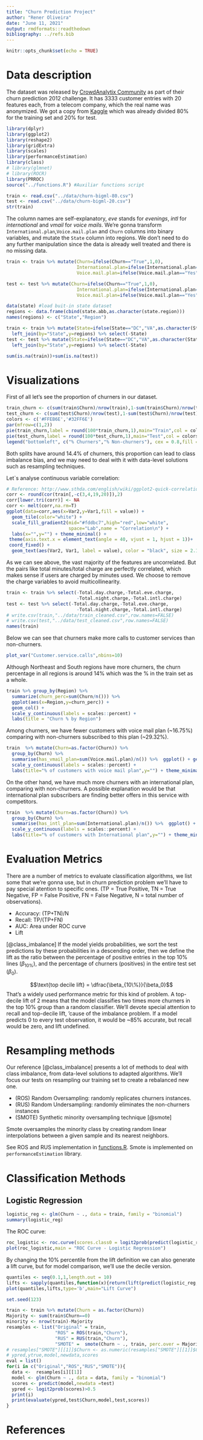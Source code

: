 ```yaml
---
title: "Churn Prediction Project"
author: "Rener Oliveira"
date: "June 11, 2021"
output: rmdformats::readthedown
bibliography: ../refs.bib
---
```


```r
knitr::opts_chunk$set(echo = TRUE)
```

# Data description

The dataset was released by [CrowdAnalytix Community](https://www.crowdanalytix.com/contests/why-customer-churn/) as part of their churn prediction 2012 challenge. It has 3333 customer entries with 20 features each, from a telecom company, which the real name was anonymized. We got a copy from [Kaggle](https://www.kaggle.com/mnassrib/telecom-churn-datasets) which was already divided  80% for the training set and 20% for test.

```r
library(dplyr)
library(ggplot2)
library(reshape2)
library(gridExtra)
library(scales)
library(performanceEstimation)
library(class)
# library(glmnet)
# library(ROCR)
library(PRROC)
source("../functions.R") #Auxiliar functions script
```


```r
train <- read.csv("../data/churn-bigml-80.csv")
test <- read.csv("../data/churn-bigml-20.csv")
str(train)
```

The column names are self-explanatory, *eve* stands for *evenings*, *intl* for *international* and *vmail* for *voice mails*. We're gonna transform `International.plan`,`Voice.mail.plan` and `Churn` columns into binary variables, and mutate the `State` column into regions. We don't need to do any further manipulation since the data is already well treated and there is no missing data.


```r
train <- train %>% mutate(Churn=ifelse(Churn=="True",1,0),
                          International.plan=ifelse(International.plan=="Yes",1,0),
                          Voice.mail.plan=ifelse(Voice.mail.plan=="Yes",1,0))

test <- test %>% mutate(Churn=ifelse(Churn=="True",1,0),
                          International.plan=ifelse(International.plan=="Yes",1,0),
                          Voice.mail.plan=ifelse(Voice.mail.plan=="Yes",1,0))

data(state) #load buit-in state dataset
regions <- data.frame(cbind(state.abb,as.character(state.region)))
names(regions) <- c("State","Region")

train <- train %>% mutate(State=ifelse(State=="DC","VA",as.character(State))) %>%
  left_join(by="State",y=regions) %>% select(-State)
test <- test %>% mutate(State=ifelse(State=="DC","VA",as.character(State))) %>%
  left_join(by="State",y=regions) %>% select(-State)

sum(is.na(train))+sum(is.na(test))
```

# Visualizations

First of all let's see the proportion of churners in our dataset.

```r
train_churn <- c(sum(train$Churn)/nrow(train),1-sum(train$Churn)/nrow(train))
test_churn <- c(sum(test$Churn)/nrow(test),1-sum(test$Churn)/nrow(test))
colors <- c('#FFEB6E','#32FF6E')
par(mfrow=c(1,2))
pie(train_churn,label = round(100*train_churn,1),main="Train",col = colors)
pie(test_churn,label = round(100*test_churn,1),main="Test",col = colors)
legend("bottomleft", c("% Churners","% Non-churners"), cex = 0.8,fill = colors)
```


Both splits have around 14.4% of churners, this proportion can lead to class imbalance bias, and we may need to deal with it with data-level solutions such as resampling techniques.

Let`s analyse continuous variable correlation:
```r
# Reference: http://www.sthda.com/english/wiki/ggplot2-quick-correlation-matrix-heatmap-r-software-and-data-visualization
corr <- round(cor(train[,-c(3,4,19,20)]),2)
corr[lower.tri(corr)] <- NA
corr <- melt(corr,na.rm=T)
ggplot(data=corr,aes(x=Var2,y=Var1,fill = value)) + 
  geom_tile(color="white") + 
  scale_fill_gradient2(mid="#fddbc7",high="red",low="white",
                       space="Lab",name = "Correlation\n") + 
  labs(x="",y="") + theme_minimal() + 
 theme(axis.text.x = element_text(angle = 40, vjust = 1, hjust = 1))+
 coord_fixed() + 
  geom_text(aes(Var2, Var1, label = value), color = "black", size = 2.1)
```

As we can see above, the vast majority of the features are uncorrelated. But the pairs like total minutes/total charge are perfectly correlated, which makes sense if users are charged by minutes used. We choose to remove the charge variables to avoid multicollinearity.
```r
train <- train %>% select(-Total.day.charge,-Total.eve.charge,
                          -Total.night.charge,-Total.intl.charge)
test <- test %>% select(-Total.day.charge,-Total.eve.charge,
                          -Total.night.charge,-Total.intl.charge)
# write.csv(train,"../data/train_cleaned.csv",row.names=FALSE)
# write.csv(test,"../data/test_cleaned.csv",row.names=FALSE)
names(train)
```

Below we can see that churners make more calls to customer services than non-churners.

```r
plot_var("Customer.service.calls",nbins=10)
```

Although Northeast and South regions have more churners, the churn percentage in all regions is around 14% which was the % in the train set as a whole.

```r
train %>% group_by(Region) %>% 
  summarize(churn_perc=sum(Churn/n())) %>%
  ggplot(aes(x=Region,y=churn_perc)) +
  geom_col() +
  scale_y_continuous(labels = scales::percent) +
  labs(title = "Churn % by Region")
```

Among churners, we have fewer customers with voice mail plan (~16.75%) comparing with non-churners subscribed to this plan (~29.32%).

```r
train  %>% mutate(Churn=as.factor(Churn)) %>% 
  group_by(Churn) %>% 
  summarise(has_vmail_plan=sum(Voice.mail.plan)/n()) %>%  ggplot() + geom_bar(aes(x=Churn,y=has_vmail_plan,fill=Churn),stat="identity") +
  scale_y_continuous(labels = scales::percent) + 
  labs(title="% of customers with voice mail plan",y="") + theme_minimal()
```

On the other hand, we have much more churners with an international plan, comparing with non-churners. A possible explanation would be that international plan subscribers are finding better offers in this service with competitors. 

```r
train  %>% mutate(Churn=as.factor(Churn)) %>% 
  group_by(Churn) %>% 
  summarise(has_intl_plan=sum(International.plan)/n()) %>%  ggplot() + geom_bar(aes(x=Churn,y=has_intl_plan,fill=Churn),stat="identity") +
  scale_y_continuous(labels = scales::percent) + 
  labs(title="% of customers with International plan",y="") + theme_minimal()
```


# Evaluation Metrics

There are a number of metrics to evaluate classification algorithms, we list some that we're gonna use, but in churn prediction problem we'll have to pay special atention to specific ones. (TP = True Positive, TN = True Negative, FP = False Positive, FN = False Negative, N = total number of observations).

- Accuracy: (TP+TN)/N
- Recall: TP/(TP+FN)
- AUC: Area under ROC curve
- Lift

[@class_imbalance] If the model yields probabilities, we sort the test predictions by these probabilities in a descending order, then we define the lift as the ratio between the percentage of positive entries in the top 10\% lines ($\beta_{10\%}$), and the percentage of churners (positives) in the entire test set ($\beta_0$). 

$$\text{top decile lift} = \dfrac{\beta_{10\%}}{\beta_0}$$
That's a widely used performance metric for this kind of problem. A top-decile lift of 2 means that the model classifies two times more churners in the top 10% group than a random classifier. We'll devote special attention to recall and top-decile lift, 'cause of the imbalance problem. If a model predicts 0 to every test observation, it would be ~85% accurate, but recall would be zero, and lift undefined.

# Resampling methods

Our reference [@class_imbalance] presents a lot of methods to deal with class imbalance, from data-level solutions to adapted algorithms. We'll focus our tests on resampling our training set to create a rebalanced new one.

- (ROS) Random Oversampling: randomly replicates churners instances.
- (RUS) Random Undersampling: randomly eliminates the non-churners instances
- (SMOTE) Synthetic minority oversampling technique [@smote]

Smote oversamples the minority class by creating random linear interpolations between a given sample and its nearest neighbors.

See ROS and RUS implementation in [functions.R](https://github.com/reneroliveira/Churn_Prediction_Project/blob/main/functions.R). Smote is implemented on `performanceEstimation` library.

# Classification Methods

## Logistic Regression
```r
logistic_reg <- glm(Churn ~ ., data = train, family = "binomial")
summary(logistic_reg)
```

The ROC curve:
```r
roc_logistic <- roc.curve(scores.class0 = logit2prob(predict(logistic_reg,newdata = test)),weights.class0=test$Churn,curve=TRUE)
plot(roc_logistic,main = "ROC Curve - Logistic Regression") 
```

By changing the 10% percentile from the lift definition we can also generate a lift curve, but for model comparison, we'll use the decile version.

```r
quantiles <- seq(0.1,1,length.out = 10)
lifts <- sapply(quantiles,function(x){return(lift(predict(logistic_reg,newdata =test),test$Churn,quantile=x))})
plot(quantiles,lifts,type='b',main="Lift Curve")
```

```r
set.seed(123)

train <- train %>% mutate(Churn = as.factor(Churn))
Majority <- sum(train$Churn==0)
minority <- nrow(train)-Majority
resamples <- list("Original" = train,
                  "ROS" = ROS(train,"Churn"),
                  "RUS" = RUS(train,"Churn"),
                  "SMOTE" =  smote(Churn ~ ., train, perc.over = Majority/minority,perc.under=1))
# resamples["SMOTE"][[1]]$Churn <- as.numeric(resamples["SMOTE"][[1]]$Churn)
# ypred,ytrue,model,newdata,scores
eval = list()
for(i in c("Original","ROS","RUS","SMOTE")){
  data <-  resamples[i][[1]]
  model <- glm(Churn ~ ., data = data, family = "binomial")
  scores <- predict(model,newdata =test)
  ypred <- logit2prob(scores)>0.5
  print(i)
  print(evaluate(ypred,test$Churn,model,test,scores))
}
```


# References
